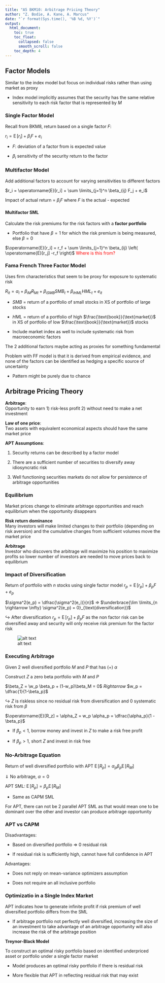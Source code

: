 ```yaml
---
title: "A5 BKM10: Arbitrage Pricing Theory"
author: "Z. Bodie, A. Kane, A. Marcus"
date: "`r format(Sys.time(), '%B %d, %Y')`"
output: 
  html_document:
    toc: true
    toc_float:
      collapsed: false
      smooth_scroll: false
    toc_depth: 4
---
```


## Factor Models

Similar to the index model but focus on individual risks rather than using market as proxy

* Index model implicitly assumes that the security has the same relative sensitivity to each risk factor that is represented by $M$

### Single Factor Model

Recall from BKM8, return based on a single factor $F$:

$r_i = \operatorname{E}[r_i] + \beta_i F + e_i$

* $F$: deviation of a factor from is expected value

* $\beta_i$ sensitivity of the security return to the factor

### Multifactor Model

Add additional factors to account for varying sensitivities to different factors

$r_i = \operatorname{E}[r_i] + \sum \limits_{j=1}^n \beta_{ij} F_j + e_i$

Impact of actual return = $\beta_i F$ where $F$ is the actual - expected

#### Multifactor SML

Calculate the risk premiums for the risk factors with a **factor portfolio**

* Portfolio that have $\beta = 1$ for which the risk premium is being measured, else $\beta = 0$

$\operatorname{E}[r_i] = r_f + \sum \limits_{j=1}^n \beta_{ij} \left( \operatorname{E}[r_j] -r_f \right)$ <span style="color:red">Where is this from?</span>

### Fama French Three Factor Model

Uses firm characteristics that seem to be proxy for exposure to systematic risk

$R_{it} = \alpha_i + \beta_{iM}R_{Mt} + \beta_{iSMB}SMB_t + \beta_{iHML}HML_t + e_{it}$

* $SMB$ = return of a portfolio of small stocks in XS of portfolio of large stocks

* $HML$ = return of a portfolio of high $\frac{\text{book}}{\text{market}}$ in XS of portfolio of low $\frac{\text{book}}{\text{market}}$ stocks

* Include market index as well to include systematic risk from macroeconomic factors

The 2 additional factors maybe acting as proxies for something fundamental

Problem with FF model is that it is derived from empirical evidence, and none of the factors can be identified as hedging a specific source of uncertainty

* Pattern might be purely due to chance

## Arbitrage Pricing Theory

**Arbitrage**:  
Opportunity to earn 1) risk-less profit 2) without need to make a net investment

**Law of one price**:  
Two assets with equivalent economical aspects should have the same market price

**APT Assumptions**:

1) Security returns can be described by a factor model

2) There are a sufficient number of securities to diversify away idiosyncratic risk

3) Well functioning securities markets do not allow for persistence of arbitrage opportunities

### Equilibrium

Market prices change to eliminate arbitrage opportunities and reach equilibrium when the opportunity disappears

**Risk return dominance**  
Many investors will make limited changes to their portfolio (depending on risk aversion) and the cumulative changes from sufficient volumes move the market price

**Arbitrage**  
Investor who discovers the arbitrage will maximize his position to maximize profits so lower number of investors are needed to move prices back to equilibrium

### Impact of Diversification

Return of portfolio with $n$ stocks using single factor model
$r_p = \operatorname{E}[r_p] + \beta_p F + e_p$

$\sigma^2(e_p) = \dfrac{\sigma^2(e_i)}{n}$ $\Rightarrow$ $\underbrace{\lim \limits_{n \rightarrow \infty} \sigma^2(e_p) = 0}_{\text{diversification}}$

$\hookrightarrow$ After diversification $r_p = \operatorname{E}[r_p] + \beta_p F$ as the non factor risk can be diversified away and security will only receive risk premium for the factor risk

![alt text](figures/Exam 9 - 10.png)

### Executing Arbitrage

Given 2 well diversified portfolio $M$ and $P$ that has (+) $\alpha$

Construct $Z$ a zero beta portfolio with $M$ and $P$

$\beta_Z = \w_p \beta_p + (1-w_p)\beta_M = 0$ $Rightarrow$ $w_p = \dfrac{1}{1-\beta_p}$

$\hookrightarrow$ $Z$ is riskless since no residual risk from diversification and 0 systematic risk from $\beta$

$\operatorname{E}[R_z] = \alpha_Z = w_p \alpha_p = \dfrac{\alpha_p}{1 - \beta_p}$

* If $\beta_p < 1$, borrow money and invest in $Z$ to make a risk free profit

* If $\beta_p > 1$, short $Z$ and invest in risk free

### No-Arbitrage Equation

Return of well diversified portfolio with APT $\operatorname{E}[R_p] = \alpha_p \beta_p \operatorname{E}[R_M]$

$\Downarrow$ No arbitrage, $\alpha = 0$

APT SML: $\operatorname{E}[R_p] = \beta_p \operatorname{E}[R_M]$

* Same as CAPM SML

For APT, there can not be 2 parallel APT SML as that would mean one to be dominant over the other and investor can produce arbitrage opportunity

### APT vs CAPM

Disadvantages:

* Based on diversified portfolio $\Rightarrow$ 0 residual risk

* If residual risk is sufficiently high, cannot have full confidence in APT

Advantages:

* Does not reply on mean-variance optimizers assumption

* Does not require an all inclusive portfolio

### Optimizatio in a Single Index Market

APT indicates how to generate infinite profit if risk premium of well diversified portfolio differs from the SML

* If arbitrage portfolio not perfectly well diversified, increasing the size of an investment to take advantage of an arbitrage opportunity will also increase the risk of the arbitrage position

**Treynor-Black Model**

To construct an optimal risky portfolio based on identified underpriced asset or portfolio under a single factor market

* Model produces an optimal risky portfolio if there is residual risk

* More flexible that APT in reflecting residual risk that may exist